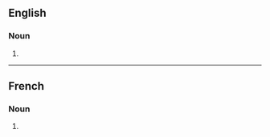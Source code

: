 ==English==

===Noun===
{{head|en|noun form}}

# {{plural of|en|obstruction}}

----

==French==

===Noun===
{{head|fr|noun plural form|g=f}}

# {{plural of|fr|obstruction}}